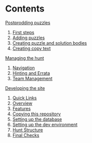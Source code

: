 # Contents

[Postprodding puzzles](/docs/postprod)

1. [First steps](/docs/postprod#first-steps)
2. [Adding puzzles](/docs/postprod#adding-puzzles)
3. [Creating puzzle and solution bodies](/docs/postprod#creating-puzzle-and-solution-bodies)
4. [Creating copy text](/docs/postprod#creating-copy-text)

[Managing the hunt](/docs/manage)

1. [Navigation](/docs/manage#navigation)
2. [Hinting and Errata](/docs/manage#hinting-and-errata)
3. [Team Management](/docs/manage#team-management)

[Developing the site](/docs/develop)

1. [Quick Links](/docs/develop#quick-links)
2. [Overview](/docs/develop#overview)
3. [Features](/docs/develop#features)
4. [Copying this repository](/docs/develop#copying-this-repository)
5. [Setting up the database](/docs/develop#setting-up-the-database)
6. [Setting up the dev environment](/docs/develop#setting-up-the-dev-environment)
7. [Hunt Structure](/docs/develop#hunt-structure)
8. [Final Checks](/docs/develop#final-checks)
